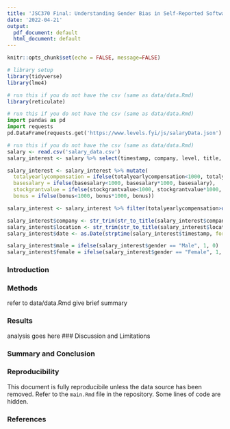 ```yaml
---
title: 'JSC370 Final: Understanding Gender Bias in Self-Reported Software Compensation Data'
date: '2022-04-21'
output:
  pdf_document: default
  html_document: default
---
```


```r
knitr::opts_chunk$set(echo = FALSE, message=FALSE)
```

```r
# library setup
library(tidyverse)
library(lme4)
```

```r
# run this if you do not have the csv (same as data/data.Rmd)
library(reticulate)
```

```python
# run this if you do not have the csv (same as data/data.Rmd)
import pandas as pd
import requests
pd.DataFrame(requests.get('https://www.levels.fyi/js/salaryData.json').json()).to_csv('salary_data.csv', index=False)
```

```r
# run this if you do not have the csv (same as data/data.Rmd)
salary <- read.csv('salary_data.csv')
salary_interest <- salary %>% select(timestamp, company, level, title, totalyearlycompensation, location, yearsofexperience, yearsatcompany, basesalary, stockgrantvalue, bonus, gender)

salary_interest <- salary_interest %>% mutate(
  totalyearlycompensation = ifelse(totalyearlycompensation<1000, totalyearlycompensation*1000, totalyearlycompensation), 
  basesalary = ifelse(basesalary<1000, basesalary*1000, basesalary),
  stockgrantvalue = ifelse(stockgrantvalue<1000, stockgrantvalue*1000, stockgrantvalue),
  bonus = ifelse(bonus<1000, bonus*1000, bonus))

salary_interest <- salary_interest %>% filter(totalyearlycompensation>quantile(totalyearlycompensation, 0.05), totalyearlycompensation<quantile(totalyearlycompensation, 0.99), basesalary > quantile(basesalary, 0.05),basesalary < quantile(basesalary, 0.99), yearsatcompany < 60)

salary_interest$company <- str_trim(str_to_title(salary_interest$company))
salary_interest$location <- str_trim(str_to_title(salary_interest$location))
salary_interest$date <- as.Date(strptime(salary_interest$timestamp, format="%m/%d/%Y"))

salary_interest$male = ifelse(salary_interest$gender == "Male", 1, 0)
salary_interest$female = ifelse(salary_interest$gender == "Female", 1, 0)
```

### Introduction

### Methods

refer to data/data.Rmd
give brief summary

### Results
 analysis goes here
### Discussion and Limitations

### Summary and Conclusion


### Reproducibility
This document is fully reproducibile unless the data source has been removed. Refer to the `main.Rmd` file in the repository. Some lines of code are hidden.

### References
